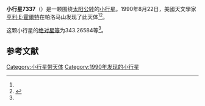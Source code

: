 {{Infobox planet
| bgcolour = #FFFFC0
| name = 7337
| symbol = 
| image = 
| caption = 
| discovery = yes
| discovery_ref = 
| discoverer = [[亨利·E·霍爾特|亨利·E·霍爾特]]
| discovery_site = [[帕洛马山|帕洛马山]] 
| discovered = 1990年8月22日
| designations = yes
| mp_name = 
| named_after = 
| alt_names = 1990 QH1/ 1928 RM / 1981 AP3 / 1989 GK4
| mp_category = [[主带小行星|主带小行星]]
| orbit_ref = <ref name="a">[http://ssd.jpl.nasa.gov/sbdb.cgi?sstr=7337 7337] {{Wayback|url=http://ssd.jpl.nasa.gov/sbdb.cgi?sstr=7337 |date=20210717070124 }}，小行星數據庫瀏覽器（JPL Small-Body Database Browser）－[[美国国家航空航天局|美国国家航空航天局]]喷气推进实验室</ref>
| epoch = 2456400.5 (2013年4月18日更新)
| aphelion = {{convert|2.5600369|AU|km|3|abbr=on|lk=out}}
| perihelion = {{convert|2.1761527|AU|km|3|abbr=on}}
| semimajor = {{convert|2.3680948|AU|km|3|abbr=on}}
| eccentricity = 0.0810534
| period = 1331.05821 [[日|日]]<br />3.64[[儒略年|儒略年]]
| avg_speed = 
| inclination = 5.65702
| asc_node = 344.95839
| mean_anomaly = 
| arg_peri = 343.26584
| satellites = 
| physical_characteristics = yes
| dimensions = 
| mass = 
| density = 
| surface_grav = 
| escape_velocity = 
| sidereal_day = 
| axial_tilt = 
| pole_ecliptic_lat = 
| pole_ecliptic_lon = 
| albedo = 
| temperatures= 
| temp_name1 = 
| mean_temp_1 = 
| max_temp_1 = 
| temp_name2 = 
| max_temp_2 = 
| spectral_type = 
| abs_magnitude = 343.26584
}}

'''小行星7337'''（{{lang-en|7337}}）是一颗围绕[[太阳|太阳]][[公转|公转]]的[[小行星|小行星]]。1990年8月22日，美國天文學家[[亨利·E·霍爾特|亨利·E·霍爾特]]在帕洛马山发现了此天体<ref name="a" /><ref>{{cite news|title=小行星列表|url=http://cfa-www.harvard.edu/iau/lists/NumberedMPs.txt|accessdate=2013-07-08|newspaper=哈佛大学|archive-date=2008-05-17|archive-url=https://web.archive.org/web/20080517010638/http://cfa-www.harvard.edu/iau/lists/NumberedMPs.txt|dead-url=no}}</ref>。

这颗小行星的[[绝对星等|绝对星等]]为343.26584等<ref name="a" />。

==参考文献==
{{reflist}}
{{Minor Planet Number|[[小行星7336|小行星7336]]|[[小行星7338|小行星7338]]}}

{{小天体}}

[[Category:小行星带天体|Category:小行星带天体]]
[[Category:1990年发现的小行星|Category:1990年发现的小行星]]

{{asteroid-stub}}